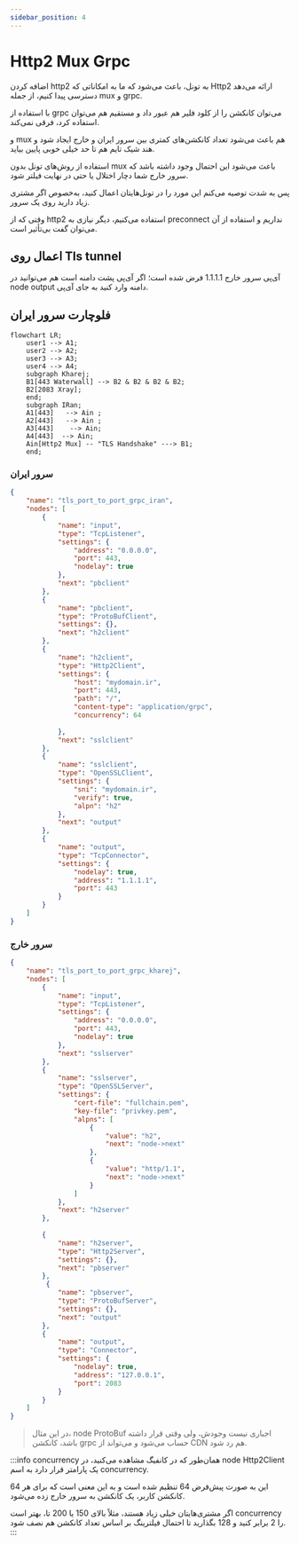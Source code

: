 ```yaml
---
sidebar_position: 4
---
```


# Http2 Mux Grpc

اضافه کردن http2 به تونل، باعث می‌شود که ما به امکاناتی که Http2 ارائه می‌دهد دسترسی پیدا کنیم، از جمله mux و grpc.

با استفاده از grpc می‌توان کانکشن را از کلود فلیر هم عبور داد و مستقیم هم می‌توان استفاده کرد، فرقی نمی‌کند.

و mux هم باعث می‌شود تعداد کانکشن‌های کمتری بین سرور ایران و خارج ایجاد شود و هند شیک تایم هم تا حد خیلی خوبی پایین بیاید.

استفاده از روش‌های تونل بدون mux باعث می‌شود این احتمال وجود داشته باشد که سرور خارج شما دچار اختلال یا حتی در نهایت فیلتر شود.

پس به شدت توصیه می‌کنم این مورد را در تونل‌هایتان اعمال کنید، به‌خصوص اگر مشتری زیاد دارید روی یک سرور.

وقتی که از http2 استفاده می‌کنیم، دیگر نیازی به preconnect نداریم و استفاده از آن می‌توان گفت بی‌تأثیر است.

## اعمال روی Tls tunnel

آی‌پی سرور خارج 1.1.1.1 فرض شده است؛ اگر آی‌پی پشت دامنه است هم می‌توانید در node output دامنه وارد کنید به جای آی‌پی.

## فلوچارت سرور ایران

```mermaid
flowchart LR;
    user1 --> A1;
    user2 --> A2;
    user3 --> A3;
    user4 --> A4;
    subgraph Kharej;
    B1[443 Waterwall] --> B2 & B2 & B2 & B2;
    B2[2083 Xray];
    end;
    subgraph IRan;
    A1[443]   --> Ain ;
    A2[443]   --> Ain ;
    A3[443]    --> Ain;
    A4[443]  --> Ain;
    Ain[Http2 Mux] -- "TLS Handshake" ---> B1;
    end;
```

###  سرور ایران

```json
{
    "name": "tls_port_to_port_grpc_iran",
    "nodes": [
        {
            "name": "input",
            "type": "TcpListener",
            "settings": {
                "address": "0.0.0.0",
                "port": 443,
                "nodelay": true
            },
            "next": "pbclient"
        },
        {
            "name": "pbclient",
            "type": "ProtoBufClient",
            "settings": {},
            "next": "h2client"
        },
        {
            "name": "h2client", 
            "type": "Http2Client",
            "settings": {
                "host": "mydomain.ir",
                "port": 443,
                "path": "/",
                "content-type": "application/grpc",
                "concurrency": 64
                
            },
            "next": "sslclient"
        },
        {
            "name": "sslclient",
            "type": "OpenSSLClient",
            "settings": {
                "sni": "mydomain.ir",
                "verify": true,
                "alpn": "h2"
            },
            "next": "output"
        },
        {
            "name": "output",
            "type": "TcpConnector",
            "settings": {
                "nodelay": true,
                "address": "1.1.1.1",
                "port": 443
            }
        }
    ]
}
```

### سرور خارج


```json
{
    "name": "tls_port_to_port_grpc_kharej",
    "nodes": [
        {
            "name": "input",
            "type": "TcpListener",
            "settings": {
                "address": "0.0.0.0",
                "port": 443,
                "nodelay": true
            },
            "next": "sslserver"
        },
        {
            "name": "sslserver",
            "type": "OpenSSLServer",
            "settings": {
                "cert-file": "fullchain.pem",
                "key-file": "privkey.pem",
                "alpns": [
                    {
                        "value": "h2",
                        "next": "node->next"
                    },
                    {
                        "value": "http/1.1",
                        "next": "node->next"
                    }
                ]
            },
            "next": "h2server"
        },
        
        {
            "name": "h2server",
            "type": "Http2Server",
            "settings": {},
            "next": "pbserver"
        },
         {
            "name": "pbserver",
            "type": "ProtoBufServer",
            "settings": {},
            "next": "output"
        },
        {
            "name": "output",
            "type": "Connector",
            "settings": {
                "nodelay": true,
                "address": "127.0.0.1",
                "port": 2083
            }
        }
    ]
}
```

> در این مثال، node ProtoBuf اجباری نیست وجودش، ولی وقتی قرار داشته باشد، کانکشن grpc حساب می‌شود و می‌تواند از CDN هم رد شود.

:::info  concurrency
همان‌طور که در کانفیگ مشاهده می‌کنید، در node Http2Client یک پارامتر قرار دارد به اسم concurrency.

این به صورت پیش‌فرض 64 تنظیم شده است و به این معنی است که برای هر 64 کانکشن کاربر، یک کانکشن به سرور خارج زده می‌شود.

اگر مشتری‌هایتان خیلی زیاد هستند، مثلاً بالای 150 یا 200 تا، بهتر است concurrency را 2 برابر کنید و 128 بگذارید تا احتمال فیلترینگ بر اساس تعداد کانکشن هم نصف شود.
:::